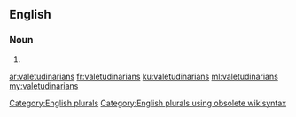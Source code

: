 ==English==

===Noun===
{{head|en}}

# {{plural of|valetudinarian}}

[[Category:English plurals]][[Category:English plurals using obsolete wikisyntax]]

[[ar:valetudinarians]]
[[fr:valetudinarians]]
[[ku:valetudinarians]]
[[ml:valetudinarians]]
[[my:valetudinarians]]